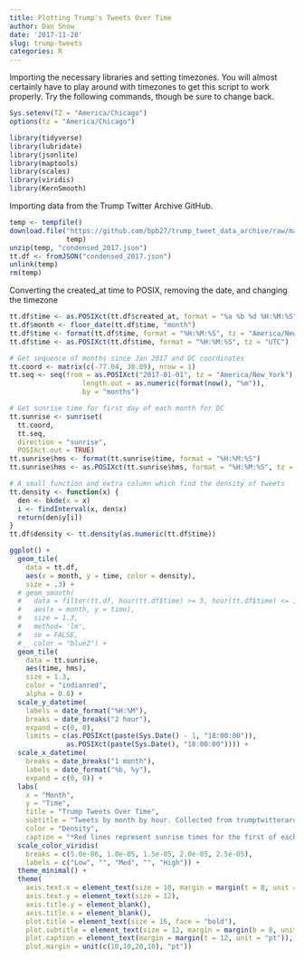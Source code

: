 ```yaml
---
title: Plotting Trump's Tweets Over Time
author: Dan Snow
date: '2017-11-28'
slug: trump-tweets
categories: R
---
```


Importing the necessary libraries and setting timezones. You will almost certainly have to play around with timezones to get this script to work properly. Try the following commands, though be sure to change back.

```r
Sys.setenv(TZ = "America/Chicago")
options(tz = "America/Chicago")

library(tidyverse)
library(lubridate)
library(jsonlite)
library(maptools)
library(scales)
library(viridis)
library(KernSmooth)
```

Importing data from the Trump Twitter Archive GitHub.
```r
temp <- tempfile()
download.file("https://github.com/bpb27/trump_tweet_data_archive/raw/master/condensed_2017.json.zip",
              temp)
unzip(temp, "condensed_2017.json")
tt.df <- fromJSON("condensed_2017.json")
unlink(temp)
rm(temp)
```

Converting the created_at time to POSIX, removing the date, and changing the timezone
```r
tt.df$time <- as.POSIXct(tt.df$created_at, format = "%a %b %d %H:%M:%S", tz = "UTC")
tt.df$month <- floor_date(tt.df$time, "month")
tt.df$time <- format(tt.df$time, format = "%H:%M:%S", tz = "America/New_York")
tt.df$time <- as.POSIXct(tt.df$time, format = "%H:%M:%S", tz = "UTC")
```

```r
# Get sequence of months since Jan 2017 and DC coordinates
tt.coord <- matrix(c(-77.04, 38.89), nrow = 1)
tt.seq <- seq(from = as.POSIXct("2017-01-01", tz = "America/New_York"),
                  length.out = as.numeric(format(now(), "%m")),
                  by = "months")

# Get sunrise time for first day of each month for DC
tt.sunrise <- sunriset(
  tt.coord,
  tt.seq,
  direction = "sunrise",
  POSIXct.out = TRUE)
tt.sunrise$hms <- format(tt.sunrise$time, format = "%H:%M:%S")
tt.sunrise$hms <- as.POSIXct(tt.sunrise$hms, format = "%H:%M:%S", tz = "UTC")
```

```r
# A small function and extra column which find the density of tweets
tt.density <- function(x) {
  den <- bkde(x = x)
  i <- findInterval(x, den$x)
  return(den$y[i])
}
tt.df$density <- tt.density(as.numeric(tt.df$time))
```

```r
ggplot() +
  geom_tile(
    data = tt.df,
    aes(x = month, y = time, color = density),
    size = .3) +
  # geom_smooth(
  #   data = filter(tt.df, hour(tt.df$time) >= 5, hour(tt.df$time) <= 11),
  #   aes(x = month, y = time),
  #   size = 1.3,
  #   method= 'lm',
  #   se = FALSE,
  #   color = "blue2") +
  geom_tile(
    data = tt.sunrise,
    aes(time, hms),
    size = 1.3,
    color = "indianred",
    alpha = 0.8) +
  scale_y_datetime(
    labels = date_format("%H:%M"),
    breaks = date_breaks("2 hour"),
    expand = c(0, 0),
    limits = c(as.POSIXct(paste(Sys.Date() - 1, "18:00:00")),
              as.POSIXct(paste(Sys.Date(), "18:00:00")))) +
  scale_x_datetime(
    breaks = date_breaks("1 month"),
    labels = date_format("%b, %y"),
    expand = c(0, 0)) +
  labs(
    x = "Month",
    y = "Time",
    title = "Trump Tweets Over Time",
    subtitle = "Tweets by month by hour. Collected from trumptwitterarchive.com.",
    color = "Density",
    caption = "*Red lines represent sunrise times for the first of each month.") +
  scale_color_viridis(
    breaks = c(5.0e-06, 1.0e-05, 1.5e-05, 2.0e-05, 2.5e-05),
    labels = c("Low", "", "Med", "", "High")) +
  theme_minimal() +
  theme(
    axis.text.x = element_text(size = 10, margin = margin(t = 8, unit = "pt")),
    axis.text.y = element_text(size = 12),
    axis.title.y = element_blank(),
    axis.title.x = element_blank(),
    plot.title = element_text(size = 16, face = "bold"),
    plot.subtitle = element_text(size = 12, margin = margin(b = 8, unit = "pt")),
    plot.caption = element_text(margin = margin(t = 12, unit = "pt")),
    plot.margin = unit(c(10,10,20,10), "pt"))
```

